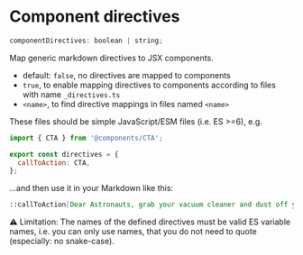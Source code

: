# Component directives

```js
componentDirectives: boolean | string;
```

Map generic markdown directives to JSX components.

- default: `false`, no directives are mapped to components
- `true`, to enable mapping directives to components according to files
  with name `_directives.ts`
- `<name>`, to find directive mappings in files named `<name>`

These files should be simple JavaScript/ESM files (i.e. ES >=6), e.g.

```js
import { CTA } from '@components/CTA';

export const directives = {
  callToAction: CTA,
};
```

...and then use it in your Markdown like this:

```md
::callToAction[Dear Astronauts, grab your vacuum cleaner and dust off your MDX, now!]{href="https://www.npmjs.com/package/astro-m2dx"}
```

⚠️ Limitation: The names of the defined directives must be valid ES variable names, i.e. you can only use names, that you do not need to quote (especially: no snake-case).
